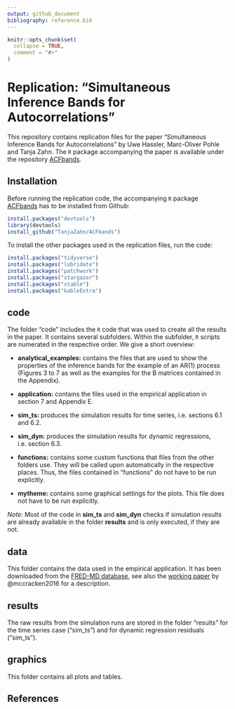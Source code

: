 ```yaml
---
output: github_document
bibliography: reference.bib  
---
```


```r
knitr::opts_chunk$set(
  collapse = TRUE,
  comment = "#>"
)
```

# Replication: "Simultaneous Inference Bands for Autocorrelations"

This repository contains replication files for the paper "Simultaneous Inference Bands for Autocorrelations" by Uwe Hassler, Marc-Oliver Pohle and Tanja Zahn. The `R` package accompanying the paper is available under the repository [ACFbands](https://github.com/TanjaZahn/ACFbands).

## Installation

Before running the replication code, the accompanying `R` package [ACFbands](https://github.com/TanjaZahn/ACFbands) has to be installed from Github:

```r
install.packages("devtools")
library(devtools)
install_github("TanjaZahn/ACFbands")
```

To install the other packages used in the replication files, run the code:

```r
install.packages("tidyverse")
install.packages("lubridate")
install.packages("patchwork")
install.packages("stargazer")
install.packages("xtable")
install.packages("kableExtra")

```


## code

The folder "code" includes the `R` code that was used to create all the results in the paper. It contains several subfolders. Within the subfolder, `R` scripts are numerated in the respective order. We give a short overview:

* **analytical_examples:** contains the files that are used to show the properties of the inference bands for the example of an AR(1) process (Figures 3 to 7 as well as the examples for the B matrices contained in the Appendix).

* **application:** contains the files used in the empirical application in section 7 and Appendix E.

* **sim_ts:** produces the simulation results for time series, i.e. sections 6.1 and 6.2.

* **sim_dyn:** produces the simulation results for dynamic regressions, i.e. section 6.3.

* **functions:** contains some custom functions that files from the other folders use. They will be called upon automatically in the respective places. Thus, the files contained in "functions" do not have to be run explicitly.

* **mytheme:** contains some graphical settings for the plots. This file does not have to be run explicitly.

*Note*: Most of the code in **sim_ts** and **sim_dyn** checks if simulation results are already available in the folder **results** and is only executed, if they are not. 


## data

This folder contains the data used in the empirical application. It has been downloaded from the [FRED-MD database](https://www.stlouisfed.org/research/economists/mccracken/fred-databases), see also the [working paper](https://s3.amazonaws.com/real.stlouisfed.org/wp/2015/2015-012.pdf) by @mccracken2016 for a description.

## results

The raw results from the simulation runs are stored in the folder "results" for the time series case ("sim_ts") and for dynamic regression residuals ("sim_ts").

## graphics

This folder contains all plots and tables.

## References





